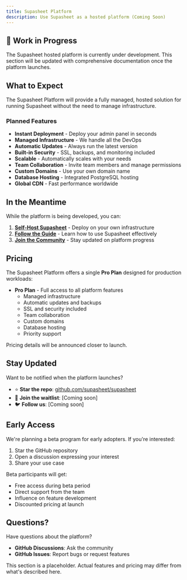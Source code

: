 ```yaml
---
title: Supasheet Platform
description: Use Supasheet as a hosted platform (Coming Soon)
---
```



## 🚧 Work in Progress

<Callout type="info">
  The Supasheet hosted platform is currently under development. This section will be updated with comprehensive documentation once the platform launches.
</Callout>

## What to Expect

The Supasheet Platform will provide a fully managed, hosted solution for running Supasheet without the need to manage infrastructure.

### Planned Features

- **Instant Deployment** - Deploy your admin panel in seconds
- **Managed Infrastructure** - We handle all the DevOps
- **Automatic Updates** - Always run the latest version
- **Built-in Security** - SSL, backups, and monitoring included
- **Scalable** - Automatically scales with your needs
- **Team Collaboration** - Invite team members and manage permissions
- **Custom Domains** - Use your own domain name
- **Database Hosting** - Integrated PostgreSQL hosting
- **Global CDN** - Fast performance worldwide

## In the Meantime

While the platform is being developed, you can:

1. **[Self-Host Supasheet](/docs/self-host)** - Deploy on your own infrastructure
2. **[Follow the Guide](/docs/guide)** - Learn how to use Supasheet effectively
3. **[Join the Community](https://github.com/supasheet/supasheet)** - Stay updated on platform progress

## Pricing

The Supasheet Platform offers a single **Pro Plan** designed for production workloads:

- **Pro Plan** - Full access to all platform features
  - Managed infrastructure
  - Automatic updates and backups
  - SSL and security included
  - Team collaboration
  - Custom domains
  - Database hosting
  - Priority support

Pricing details will be announced closer to launch.

## Stay Updated

Want to be notified when the platform launches?

- ⭐ **Star the repo**: [github.com/supasheet/supasheet](https://github.com/supasheet/supasheet)
- 📧 **Join the waitlist**: [Coming soon]
- 🐦 **Follow us**: [Coming soon]

## Early Access

We're planning a beta program for early adopters. If you're interested:

1. Star the GitHub repository
2. Open a discussion expressing your interest
3. Share your use case

Beta participants will get:
- Free access during beta period
- Direct support from the team
- Influence on feature development
- Discounted pricing at launch

## Questions?

Have questions about the platform?

- **GitHub Discussions**: Ask the community
- **GitHub Issues**: Report bugs or request features

<Callout type="warn">
  This section is a placeholder. Actual features and pricing may differ from what's described here.
</Callout>
